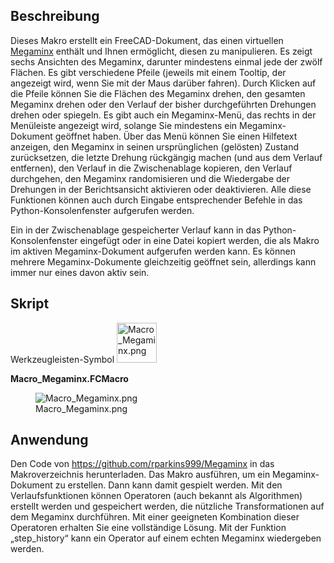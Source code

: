 <languages/>
{{Macro
|Name=Macro_Megaminx
|Icon=Macro_Megaminx.png
|Description=Dieses Makro erstellt einen virtuellen [https://de.wikipedia.org/wiki/Megaminx Megaminx].
|Author=aleph0
|SeeAlso=[[Macro_Rubik_Cube/de|Makro Rubiks Cube]]
|Date=2019-02-17
|FCVersion=0.18 und höher
|Download=[https://wiki.freecad.org/images/4/43/Macro_Megaminx.png Werkzeugleisten-Symbol]
}}

<span id="Description"></span>
==Beschreibung==

Dieses Makro erstellt ein FreeCAD-Dokument, das einen virtuellen [https://en.wikipedia.org/wiki/Megaminx Megaminx] enthält und Ihnen ermöglicht, diesen zu manipulieren. Es zeigt sechs Ansichten des Megaminx, darunter mindestens einmal jede der zwölf Flächen. Es gibt verschiedene Pfeile (jeweils mit einem Tooltip, der angezeigt wird, wenn Sie mit der Maus darüber fahren). Durch Klicken auf die Pfeile können Sie die Flächen des Megaminx drehen, den gesamten Megaminx drehen oder den Verlauf der bisher durchgeführten Drehungen drehen oder spiegeln. Es gibt auch ein Megaminx-Menü, das rechts in der Menüleiste angezeigt wird, solange Sie mindestens ein Megaminx-Dokument geöffnet haben. Über das Menü können Sie einen Hilfetext anzeigen, den Megaminx in seinen ursprünglichen (gelösten) Zustand zurücksetzen, die letzte Drehung rückgängig machen (und aus dem Verlauf entfernen), den Verlauf in die Zwischenablage kopieren, den Verlauf durchgehen, den Megaminx randomisieren und die Wiedergabe der Drehungen in der Berichtsansicht aktivieren oder deaktivieren. Alle diese Funktionen können auch durch Eingabe entsprechender Befehle in das Python-Konsolenfenster aufgerufen werden.

Ein in der Zwischenablage gespeicherter Verlauf kann in das Python-Konsolenfenster eingefügt oder in eine Datei kopiert werden, die als Makro im aktiven Megaminx-Dokument aufgerufen werden kann. Es können mehrere
Megaminx-Dokumente gleichzeitig geöffnet sein, allerdings kann immer nur eines davon aktiv sein.

<span id="Script"></span>
==Skript==

Werkzeugleisten-Symbol [[Image:Macro_Megaminx.png|64px]]

{{Codeextralink|https://raw.githubusercontent.com/rparkins999/Megaminx/master/Megaminx.FCMacro}}

'''Macro_Megaminx.FCMacro'''

[[File:Macro_Megaminx.png|center]]

{{clear}}

<span id="Use"></span>
==Anwendung==

Den Code von https://github.com/rparkins999/Megaminx in das Makroverzeichnis herunterladen. Das Makro ausführen, um ein Megaminx-Dokument zu erstellen. Dann kann damit gespielt werden. Mit den Verlaufsfunktionen können Operatoren (auch bekannt als Algorithmen) erstellt werden und gespeichert werden, die nützliche Transformationen auf dem Megaminx durchführen. Mit einer geeigneten Kombination dieser Operatoren erhalten Sie eine vollständige Lösung. Mit der Funktion „step_history“ kann ein Operator auf einem echten Megaminx wiedergeben werden.